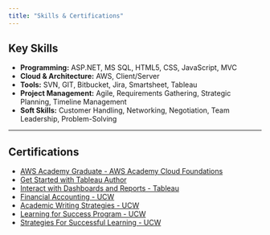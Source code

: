 ```yaml
---
title: "Skills & Certifications"
---
```


## Key Skills

-   **Programming:** ASP.NET, MS SQL, HTML5, CSS, JavaScript, MVC\
-   **Cloud & Architecture:** AWS, Client/Server\
-   **Tools:** SVN, GIT, Bitbucket, Jira, Smartsheet, Tableau\
-   **Project Management:** Agile, Requirements Gathering, Strategic Planning, Timeline Management\
-   **Soft Skills:** Customer Handling, Networking, Negotiation, Team Leadership, Problem-Solving

------------------------------------------------------------------------
## Certifications

-   [AWS Academy Graduate - AWS Academy Cloud Foundations](https://www.credly.com/badges/dde90078-8fcc-4e2e-bb6e-981d6067608c/linked_in_profile)\
-   [Get Started with Tableau Author](https://www.credly.com/badges/cfa88a6f-ecef-4a40-a840-535f5cb1d797/linked_in_profile)\
-   [Interact with Dashboards and Reports - Tableau](https://www.credly.com/badges/d741b4e0-ac1c-4b5c-b4b6-bd4640ca4dec/linked_in_profile)\
-   [Financial Accounting - UCW](https://www.credential.net/087b18ec-bd12-4d3c-be11-ba208c06e8a6#acc.Ee5liODJ)\
-   [Academic Writing Strategies - UCW](https://www.credential.net/437e182d-a98c-4e0d-a103-af4db34d5922#acc.BcFfshx5)\
-   [Learning for Success Program - UCW](https://www.credential.net/02f74be2-b148-47c0-9ea8-1045587650f4#acc.7FqAKMh4)\
-   [Strategies For Successful Learning - UCW](https://www.credential.net/f7ead51b-9c28-4271-80f4-10922bad617c#acc.K0bf6dux)